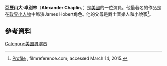 {{Expand|time=2018-02-13T03:06:59+00:00}}  {{Refimprove|time=2018-02-13T03:06:59+00:00}}

{{Infobox person
| name                  = Alexander Chaplin
| image                 = 
| caption               =
| birth_name            = Alexander Gaberman
| birth_date            = {{Birth date and age|1971|3|20}}
| birth_place           = 美國[[紐約|紐約]]
| death_date            =
| death_place           =
| othername             = Sandy Chaplin
| occupation            = 演員
| yearsactive           = 1992–現在; 2 孩
| spouse                = Daisy Chaplin}}
'''亞歷山大·卓別林'''（'''Alexander Chaplin'''，{{bd|1971年|3月20日|||Chaplin}}）是[[美國|美國]]的一位演員。他最著名的作品是在[[政界小人物|政界小人物]]中飾演James Hobert角色。他的父母是爵士音樂人和小說家<ref>[http://www.filmreference.com/film/52/Alexander-Chaplin.html Profile] {{Wayback|url=http://www.filmreference.com/film/52/Alexander-Chaplin.html |date=20171107013900 }}, filmreference.com; accessed March 14, 2015.</ref>。
==參考資料==
{{Reflist}}
[[Category:美国男演员|Category:美国男演员]]